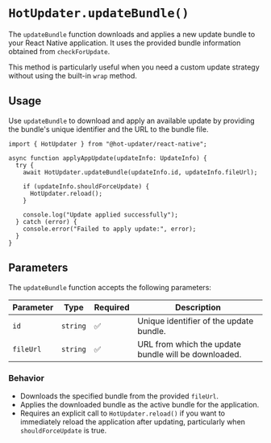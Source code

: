# `HotUpdater.updateBundle()`

The `updateBundle` function downloads and applies a new update bundle to your React Native application. It uses the provided bundle information obtained from `checkForUpdate`.

This method is particularly useful when you need a custom update strategy without using the built-in `wrap` method.

## Usage

Use `updateBundle` to download and apply an available update by providing the bundle's unique identifier and the URL to the bundle file.

```tsx
import { HotUpdater } from "@hot-updater/react-native";

async function applyAppUpdate(updateInfo: UpdateInfo) {
  try {
    await HotUpdater.updateBundle(updateInfo.id, updateInfo.fileUrl);

    if (updateInfo.shouldForceUpdate) {
      HotUpdater.reload();
    }

    console.log("Update applied successfully");
  } catch (error) {
    console.error("Failed to apply update:", error);
  }
}
```

## Parameters

The `updateBundle` function accepts the following parameters:

| Parameter | Type      | Required | Description                             |
|-----------|-----------|----------|-----------------------------------------|
| `id`      | `string`  | ✅        | Unique identifier of the update bundle. |
| `fileUrl` | `string`  | ✅        | URL from which the update bundle will be downloaded. |

### Behavior

- Downloads the specified bundle from the provided `fileUrl`.
- Applies the downloaded bundle as the active bundle for the application.
- Requires an explicit call to `HotUpdater.reload()` if you want to immediately reload the application after updating, particularly when `shouldForceUpdate` is true.

